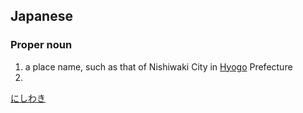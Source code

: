 ==Japanese==
{{ja-kanjitab|にし|わき|yomi=k}}

===Proper noun===
{{ja-pos|にしわき|proper}}

# a place name, such as that of Nishiwaki City in [[Hyogo]] Prefecture
# {{surname|lang=ja|sort=にしわき}}

[[Category:ja:Cities|にしわき]]